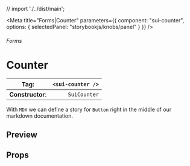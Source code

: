 
// import './../dist/main';

<Meta
	title="Forms|Counter"
	parameters={{
		component: "sui-counter",
		options: { selectedPanel: "storybookjs/knobs/panel" }
	}}
/>

###### Forms

# Counter

| **Tag**:         | `<sui-counter />` |
| ---------------- | ----------------: |
| **Constructor**: |      `SuiCounter` |

With `MDX` we can define a story for `Button` right in the middle of our
markdown documentation.

## Preview

## Props
